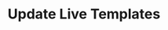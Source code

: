 ---
title: 'Update Live Templates'
description: 'Learn how platform leads can keep golden paths current by updating templates in Amplication.'
icon: 'layer-group'
---
